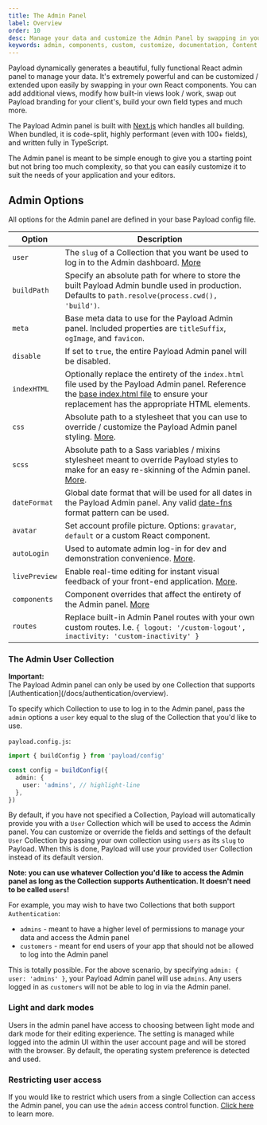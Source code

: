 ```yaml
---
title: The Admin Panel
label: Overview
order: 10
desc: Manage your data and customize the Admin Panel by swapping in your own React components. Create, modify or remove views, fields, styles and much more.
keywords: admin, components, custom, customize, documentation, Content Management System, cms, headless, javascript, node, react, express
---
```


Payload dynamically generates a beautiful, fully functional React admin panel to manage your data. It's extremely powerful and can be customized / extended upon easily by swapping in your own React components. You can add additional views, modify how built-in views look / work, swap out Payload branding for your client's, build your own field types and much more.

The Payload Admin panel is built with [Next.js](https://nextjs.org) which handles all building. When bundled, it is code-split, highly performant (even with 100+ fields), and written fully in TypeScript.

<Banner type="success">
  The Admin panel is meant to be simple enough to give you a starting point but not bring too much
  complexity, so that you can easily customize it to suit the needs of your application and your
  editors.
</Banner>

<LightDarkImage
  srcLight="https://payloadcms.com/images/docs/admin.jpg"
  srcDark="https://payloadcms.com/images/docs/admin-dark.jpg"
  alt="Admin panel with collapsible sidebar"
  caption="Redesigned admin panel with a collapsible sidebar that's open by default, providing greater extensibility and enhanced horizontal real estate."
/>

## Admin Options

All options for the Admin panel are defined in your base Payload config file.

| Option            | Description                                                                                                                                                                                                                                                                 |
| ----------------- | --------------------------------------------------------------------------------------------------------------------------------------------------------------------------------------------------------------------------------------------------------------------------- |
| `user`            | The `slug` of a Collection that you want be used to log in to the Admin dashboard. [More](/docs/admin/overview#the-admin-user-collection)                                                                                                                                   |
| `buildPath`       | Specify an absolute path for where to store the built Payload Admin bundle used in production. Defaults to `path.resolve(process.cwd(), 'build')`.                                                                                                                            |
| `meta`            | Base meta data to use for the Payload Admin panel. Included properties are `titleSuffix`, `ogImage`, and `favicon`.                                                                                                                                                                 |
| `disable`         | If set to `true`, the entire Payload Admin panel will be disabled.                                                                                                                                                                                                                  |
| `indexHTML`       | Optionally replace the entirety of the `index.html` file used by the Payload Admin panel. Reference the [base index.html file](https://github.com/payloadcms/payload/blob/main/packages/payload/src/admin/index.html) to ensure your replacement has the appropriate HTML elements. |
| `css`             | Absolute path to a stylesheet that you can use to override / customize the Payload Admin panel styling. [More](/docs/admin/customizing-css).                                                                                                                                        |
| `scss`            | Absolute path to a Sass variables / mixins stylesheet meant to override Payload styles to make for an easy re-skinning of the Admin panel. [More](/docs/admin/customizing-css#overriding-scss-variables).                                                                   |
| `dateFormat`      | Global date format that will be used for all dates in the Payload Admin panel. Any valid [date-fns](https://date-fns.org/) format pattern can be used.                                                                                                                              |
| `avatar`          | Set account profile picture. Options: `gravatar`, `default` or a custom React component.                                                                                                                                                                                    |
| `autoLogin`       | Used to automate admin log-in for dev and demonstration convenience. [More](/docs/authentication/config).                                                                                                                                                                   |
| `livePreview`     | Enable real-time editing for instant visual feedback of your front-end application. [More](/docs/live-preview/overview).                                                                                                                                                    |
| `components`      | Component overrides that affect the entirety of the Admin panel. [More](/docs/admin/components)                                                                                                                                                                             |
| `routes`          | Replace built-in Admin Panel routes with your own custom routes. I.e. `{ logout: '/custom-logout', inactivity: 'custom-inactivity' }`                                                                                                                                       |

### The Admin User Collection

<Banner type="warning">
  <strong>Important:</strong>
  <br />
  The Payload Admin panel can only be used by one Collection that supports
  [Authentication](/docs/authentication/overview).
</Banner>

To specify which Collection to use to log in to the Admin panel, pass the `admin` options a `user` key equal to the slug of the Collection that you'd like to use.

`payload.config.js`:

```ts
import { buildConfig } from 'payload/config'

const config = buildConfig({
  admin: {
    user: 'admins', // highlight-line
  },
})
```

By default, if you have not specified a Collection, Payload will automatically provide you with a `User` Collection which will be used to access the Admin panel. You can customize or override the fields and settings of the default `User` Collection by passing your own collection using `users` as its `slug` to Payload. When this is done, Payload will use your provided `User` Collection instead of its default version.

**Note: you can use whatever Collection you'd like to access the Admin panel as long as the Collection supports Authentication. It doesn't need to be called `users`!**

For example, you may wish to have two Collections that both support `Authentication`:

- `admins` - meant to have a higher level of permissions to manage your data and access the Admin panel
- `customers` - meant for end users of your app that should not be allowed to log into the Admin panel

This is totally possible. For the above scenario, by specifying `admin: { user: 'admins' }`, your Payload Admin panel will use `admins`. Any users logged in as `customers` will not be able to log in via the Admin panel.

### Light and dark modes

Users in the admin panel have access to choosing between light mode and dark mode for their editing experience. The setting is managed while logged into the admin UI within the user account page and will be stored with the browser. By default, the operating system preference is detected and used.

### Restricting user access

If you would like to restrict which users from a single Collection can access the Admin panel, you can use the `admin` access control function. [Click here](/docs/access-control/overview#admin) to learn more.
